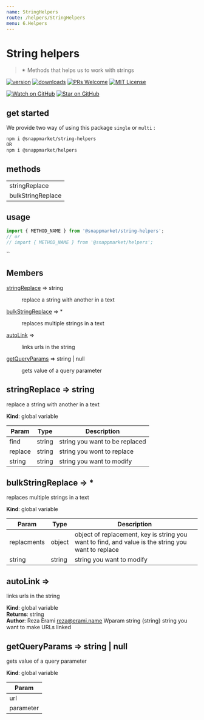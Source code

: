 ```yaml
---
name: StringHelpers
route: /helpers/StringHelpers
menu: 6.Helpers
---
```



# String helpers
> ✴ Methods that helps us to work with strings

[![version](https://img.shields.io/npm/v/@snappmarket/string-helpers.svg?style=flat-square)](https://www.npmjs.com/package/@snappmarket/string-helpers)
[![downloads](https://img.shields.io/npm/dm/@snappmarket/string-helpers.svg?style=flat-square)](http://www.npmtrends.com/@snappmarket/string-helpers)
[![PRs Welcome](https://img.shields.io/badge/PRs-welcome-brightgreen.svg?style=flat-square)](http://makeapullrequest.com)
[![MIT License](https://img.shields.io/npm/l/@snappmarket/string-helpers.svg?style=flat-square)](https://github.com/snappmarket/frontend-toolbox/tree/master/packages/useDidUpdateEffect/blob/master/LICENSE.md)

[![Watch on GitHub](https://img.shields.io/github/watchers/snappmarket/frontend-toolbox.svg?style=social)](https://github.com/snappmarket/frontend-toolbox/watchers)
[![Star on GitHub](https://img.shields.io/github/stars/snappmarket/frontend-toolbox.svg?style=social)](https://github.com/snappmarket/frontend-toolbox/stargazers)

## get started
We provide two way of using this package `single` or `multi` :
```bash
npm i @snappmarket/string-helpers
OR
npm i @snappmarket/helpers
```

## methods
|        |
| ------ |
| stringReplace                                                 |
| bulkStringReplace                                                 |

## usage
```javascript
import { METHOD_NAME } from '@snappmarket/string-helpers';
// or
// import { METHOD_NAME } from '@snappmarket/helpers';
```
``

## Members

<dl>
<dt><a href="#stringReplace">stringReplace</a> ⇒ string</dt>
<dd><p>replace a string with another in a text</p>
</dd>
<dt><a href="#bulkStringReplace">bulkStringReplace</a> ⇒ *</dt>
<dd><p>replaces multiple strings in a text</p>
</dd>
<dt><a href="#autoLink">autoLink</a> ⇒</dt>
<dd><p>links urls in the string</p>
</dd>
<dt><a href="#getQueryParams">getQueryParams</a> ⇒ string | null</dt>
<dd><p>gets value of a query parameter</p>
</dd>
</dl>

<a name="stringReplace"></a>

## stringReplace ⇒ string
replace a string with another in a text

**Kind**: global variable  

| Param | Type | Description |
| --- | --- | --- |
| find | string | string you want to be replaced |
| replace | string | string you wont to replace |
| string | string | string you want to modify |

<a name="bulkStringReplace"></a>

## bulkStringReplace ⇒ \*
replaces multiple strings in a text

**Kind**: global variable  

| Param | Type | Description |
| --- | --- | --- |
| replacments | object | object of replacement, key is string you want to find, and value is the string you want to replace |
| string | string | string you want to modify |

<a name="autoLink"></a>

## autoLink ⇒
links urls in the string

**Kind**: global variable  
**Returns**: string  
**Author**: Reza Erami <reza@erami.name>
Wparam string    {string}    string you want to make URLs linked  
<a name="getQueryParams"></a>

## getQueryParams ⇒ string \| null
gets value of a query parameter

**Kind**: global variable  

| Param |
| --- |
| url | 
| parameter | 

